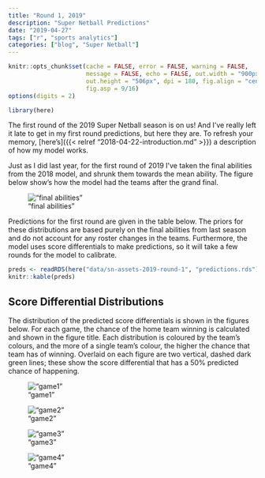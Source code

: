```yaml
---
title: "Round 1, 2019"
description: "Super Netball Predictions"
date: "2019-04-27"
tags: ["r", "sports analytics"]
categories: ["blog", "Super Netball"]
---
```


<!-- Time-stamp: <2019-04-27 13:42:06 (slane)> -->

```r
knitr::opts_chunk$set(cache = FALSE, error = FALSE, warning = FALSE,
                      message = FALSE, echo = FALSE, out.width = "900px",
                      out.height = "506px", dpi = 180, fig.align = "center",
                      fig.asp = 9/16)
options(digits = 2)

```

```r
library(here)

```

The first round of the 2019 Super Netball season is on us! And I've really left it late to get in my first round predictions, but here they are. To refresh your memory, [here's]({{< relref "2018-04-22-introduction.md" >}}) a description of how my model works. 

Just as I did last year, for the first round of 2019 I've taken the final abilities from the 2018 model, and shrunk them towards the mean ability. The figure below show's how the model had the teams after the grand final.

!["final abilities"](/sn-assets/2019/round1/final-abilities.png)

Predictions for the first round are given in the table below. The priors for these distributions are based purely on the final abilities from last season and do not account for any roster changes in the teams. Furthermore, the model uses score differentials to make predictions, so it will take a few rounds for the model to calibrate.

```r
preds <- readRDS(here("data/sn-assets-2019-round-1", "predictions.rds"))
knitr::kable(preds)

```

## Score Differential Distributions

The distribution of the predicted score differentials is shown in the figures below. For each game, the chance of the home team winning is calculated and shown in the figure title. Each distribution is coloured by the team's colours, and the more of a single team's colour, the higher the chance that team has of winning. Overlaid on each figure are two vertical, dashed dark green lines; these show the score differential that has a 50% predicted chance of happening.

!["game1"](/sn-assets/2019/round1/game-1.png)

!["game2"](/sn-assets/2019/round1/game-2.png)

!["game3"](/sn-assets/2019/round1/game-3.png)

!["game4"](/sn-assets/2019/round1/game-4.png)
